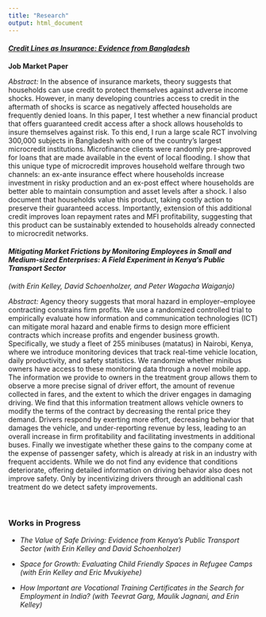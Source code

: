 ```yaml
---
title: "Research"
output: html_document
---
```

<div>

#### <em> [Credit Lines as Insurance: Evidence from Bangladesh](pdfs/JMP_Lane.pdf) </em>
**Job Market Paper**

*Abstract:*
In the absence of insurance markets, theory suggests that households can use credit to protect themselves against adverse income shocks. However, in many developing countries access to credit in the aftermath of shocks is scarce as negatively affected households are frequently denied loans. In this paper, I test whether a new financial product that offers guaranteed credit access after a shock allows households to insure themselves against risk. To this end, I run a large scale RCT involving 300,000 subjects in Bangladesh with one of the country's largest microcredit institutions. Microfinance clients were randomly pre-approved for loans that are made available in the event of local flooding. I show that this unique type of microcredit improves household welfare through two channels: an ex-ante insurance effect where households increase investment in risky production and an ex-post effect where households are better able to maintain consumption and asset levels after a shock. I also document that households value this product, taking costly action to preserve their guaranteed access. Importantly, extension of this additional credit improves loan repayment rates and MFI profitability, suggesting that this product can be sustainably extended to households already connected to microcredit networks.
<br/>

#### <em> Mitigating Market Frictions by Monitoring Employees in Small and Medium-sized Enterprises: A Field Experiment in Kenya's Public Transport Sector </em>
*(with Erin Kelley, David Schoenholzer, and Peter Wagacha Waiganjo)*

*Abstract:*
Agency theory suggests that moral hazard in employer–employee contracting constrains firm profits. We use a randomized controlled trial to empirically evaluate how information and communication technologies (ICT) can mitigate moral hazard and enable firms to design more efficient contracts which increase profits and engender business growth. Specifically, we study a fleet of 255 minibuses (matatus) in Nairobi, Kenya, where we introduce monitoring devices that track real-time vehicle location, daily productivity, and safety statistics. We randomize whether minibus owners have access to these monitoring data through a novel mobile app. The information we provide to owners in the treatment group allows them to observe a more precise signal of driver effort, the amount of revenue collected in fares, and the extent to which the driver engages in damaging driving. We find that this information treatment allows vehicle owners to modify the terms of the contract by decreasing the rental price they demand. Drivers respond by exerting more effort, decreasing behavior that damages the vehicle, and under-reporting revenue by less, leading to an overall increase in firm profitability and facilitating investments in additional buses. Finally we investigate whether these gains to the company come at the expense of passenger safety, which is already at risk in an industry with frequent accidents. While we do not find any evidence that conditions deteriorate, offering detailed information on driving behavior also does not improve safety. Only by incentivizing drivers through an additional cash treatment do we detect safety improvements.

<br/>

### Works in Progress

+ *The Value of Safe Driving: Evidence from Kenya's Public Transport Sector (with Erin Kelley and David Schoenholzer)*

+ *Space for Growth: Evaluating Child Friendly Spaces in Refugee Camps (with Erin Kelley and Eric Mvukiyehe)*

+ *How Important are Vocational Training Certificates in the Search for Employment in India? (with Teevrat Garg, Maulik Jagnani, and Erin Kelley)*


</div>




